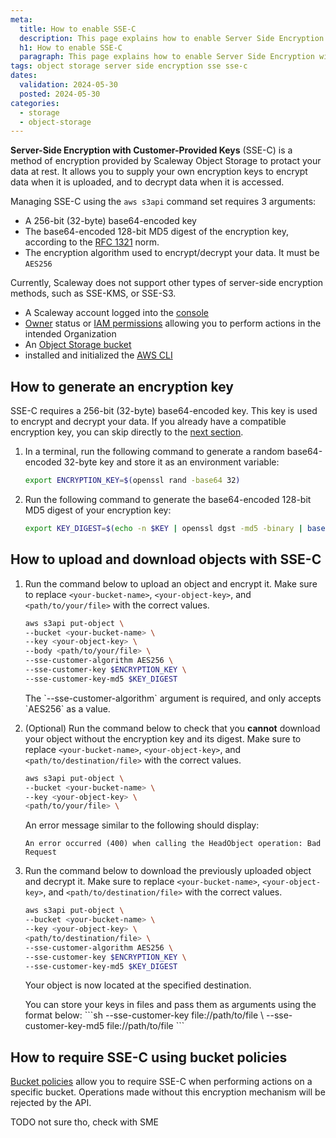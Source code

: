 ```yaml
---
meta:
  title: How to enable SSE-C
  description: This page explains how to enable Server Side Encryption with customer-provided keys (SSE-C)
  h1: How to enable SSE-C
  paragraph: This page explains how to enable Server Side Encryption with customer-provided keys (SSE-C)
tags: object storage server side encryption sse sse-c
dates:
  validation: 2024-05-30
  posted: 2024-05-30
categories:
  - storage
  - object-storage
---
```


**Server-Side Encryption with Customer-Provided Keys** (SSE-C) is a method of encryption provided by Scaleway Object Storage to protact your data at rest. It allows you to supply your own encryption keys to encrypt data when it is uploaded, and to decrypt data when it is accessed.

Managing SSE-C using the `aws s3api` command set requires 3 arguments:
- A 256-bit (32-byte) base64-encoded key
- The base64-encoded 128-bit MD5 digest of the encryption key, according to the [RFC 1321](https://datatracker.ietf.org/doc/html/rfc1321) norm.
- The encryption algorithm used to encrypt/decrypt your data. It must be `AES256`

<Message type="note">
Currently, Scaleway does not support other types of server-side encryption methods, such as SSE-KMS, or SSE-S3.
</Message>

<Macro id="requirements" />

- A Scaleway account logged into the [console](https://console.scaleway.com)
- [Owner](/identity-and-access-management/iam/concepts/#owner) status or [IAM permissions](/identity-and-access-management/iam/concepts/#permission) allowing you to perform actions in the intended Organization
- An [Object Storage bucket](/storage/object/how-to/create-a-bucket/)
- installed and initialized the [AWS CLI](/storage/object/api-cli/object-storage-aws-cli/)

## How to generate an encryption key

SSE-C requires a 256-bit (32-byte) base64-encoded key. This key is used to encrypt and decrypt your data. If you already have a compatible encryption key, you can skip directly to the [next section](#how-to-upload-and-download-objects-with-sse-c).

1. In a terminal, run the following command to generate a random base64-encoded 32-byte key and store it as an environment variable:

    ```sh
    export ENCRYPTION_KEY=$(openssl rand -base64 32)
    ```

2. Run the following command to generate the base64-encoded 128-bit MD5 digest of your encryption key:

    ```sh
    export KEY_DIGEST=$(echo -n $KEY | openssl dgst -md5 -binary | base64)
    ```

## How to upload and download objects with SSE-C

1. Run the command below to upload an object and encrypt it. Make sure to replace `<your-bucket-name>`, `<your-object-key>`, and `<path/to/your/file>` with the correct values. 

    ```sh
    aws s3api put-object \
    --bucket <your-bucket-name> \
    --key <your-object-key> \
    --body <path/to/your/file> \
    --sse-customer-algorithm AES256 \
    --sse-customer-key $ENCRYPTION_KEY \
    --sse-customer-key-md5 $KEY_DIGEST
    ```

    <Message type="note">
    The `--sse-customer-algorithm` argument is required, and only accepts `AES256` as a value.
    </Message>

2. (Optional) Run the command below to check that you **cannot** download your object without the encryption key and its digest. Make sure to replace `<your-bucket-name>`, `<your-object-key>`, and `<path/to/destination/file>` with the correct values.

    ```sh
    aws s3api put-object \
    --bucket <your-bucket-name> \
    --key <your-object-key> \
    <path/to/your/file> \
    ```
    An error message similar to the following should display:
    ```
    An error occurred (400) when calling the HeadObject operation: Bad Request
    ```

3. Run the command below to download the previously uploaded object and decrypt it. Make sure to replace `<your-bucket-name>`, `<your-object-key>`, and `<path/to/destination/file>` with the correct values. 

    ```sh
    aws s3api put-object \
    --bucket <your-bucket-name> \
    --key <your-object-key> \
    <path/to/destination/file> \
    --sse-customer-algorithm AES256 \
    --sse-customer-key $ENCRYPTION_KEY \
    --sse-customer-key-md5 $KEY_DIGEST
    ```

    Your object is now located at the specified destination.

    <Message type="note">
    You can store your keys in files and pass them as arguments using the format below:
    ```sh
    --sse-customer-key file://path/to/file \
    --sse-customer-key-md5 file://path/to/file
    ```
    </Message>

## How to require SSE-C using bucket policies

[Bucket policies](/storage/object/concepts/#bucket-policy) allow you to require SSE-C when performing actions on a specific bucket. Operations made without this encryption mechanism will be rejected by the API.
 
TODO not sure tho, check with SME
